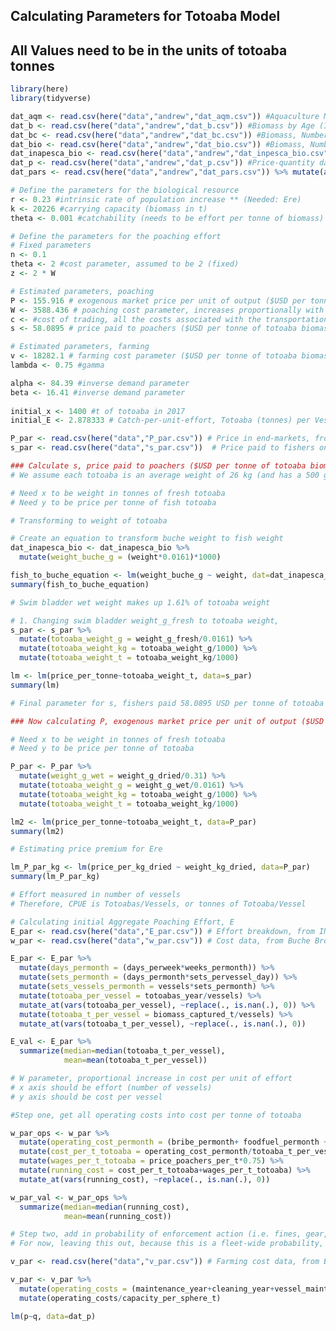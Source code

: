 ## Calculating Parameters for Totoaba Model ##

## All Values need to be in the units of totoaba tonnes ##

```r
library(here)
library(tidyverse)

```

```r

dat_aqm <- read.csv(here("data","andrew","dat_aqm.csv")) #Aquaculture Mortality by Age (in Months)
dat_b <- read.csv(here("data","andrew","dat_b.csv")) #Biomass by Age (INAPESCA)
dat_bc <- read.csv(here("data","andrew","dat_bc.csv")) #Biomass, Number of Individuals by Year (INAPESCA) check?
dat_bio <- read.csv(here("data","andrew","dat_bio.csv")) #Biomass, Number of Individuals by Age (in Years) (INAPESCA)
dat_inapesca_bio <- read.csv(here("data","andrew","dat_inpesca_bio.csv")) #Age-Length-Weight Relationships (INAPESCA 2020)
dat_p <- read.csv(here("data","andrew","dat_p.csv")) #Price-quantity data (OG Paper)
dat_pars <- read.csv(here("data","andrew","dat_pars.csv")) %>% mutate(across(4:6, round, 6)) #Overall parameters (OG Paper)

```

```r

# Define the parameters for the biological resource
r <- 0.23 #intrinsic rate of population increase ** (Needed: Ere)
k <- 20226 #carrying capacity (biomass in t)
theta <- 0.001 #catchability (needs to be effort per tonne of biomass) ** (Needed: Ere)

```


```r

# Define the parameters for the poaching effort
# Fixed parameters
n <- 0.1
theta <- 2 #cost parameter, assumed to be 2 (fixed)
z <- 2 * W 

# Estimated parameters, poaching
P <- 155.916 # exogenous market price per unit of output ($USD per tonne of totoaba biomass)
W <- 3588.436 # poaching cost parameter, increases proportionally with effort ($USD per tonne of totoaba biomass), median value 1794.716
c <- #cost of trading, all the costs associated with the transportation and final sale of wild animal products
s <- 58.0895 # price paid to poachers ($USD per tonne of totoaba biomass)

# Estimated parameters, farming
v <- 18282.1 # farming cost parameter ($USD per tonne of totoaba biomass)
lambda <- 0.75 #gamma

alpha <- 84.39 #inverse demand parameter
beta <- 16.41 #inverse demand parameter
  
initial_x <- 1400 #t of totoaba in 2017
initial_E <- 2.878333 # Catch-per-unit-effort, Totoaba (tonnes) per Vessel per Year (Median value is 0.4), considering the fishery is active for six months of the year

```

```r

P_par <- read.csv(here("data","P_par.csv")) # Price in end-markets, from INAPESCA Fig 4.4
s_par <- read.csv(here("data","s_par.csv"))  # Price paid to fishers on beaches, from INAPESCA Fig 4.4

### Calculate s, price paid to poachers ($USD per tonne of totoaba biomass)
# We assume each totoaba is an average weight of 26 kg (and has a 500 gram buche) (this is reflected by averages reported by INAPESCA 2020)

# Need x to be weight in tonnes of fresh totoaba
# Need y to be price per tonne of fish totoaba

# Transforming to weight of totoaba

# Create an equation to transform buche weight to fish weight
dat_inapesca_bio <- dat_inapesca_bio %>% 
  mutate(weight_buche_g = (weight*0.0161)*1000)

fish_to_buche_equation <- lm(weight_buche_g ~ weight, dat=dat_inapesca_bio)
summary(fish_to_buche_equation)

# Swim bladder wet weight makes up 1.61% of totoaba weight

# 1. Changing swim bladder weight_g_fresh to totoaba weight, 
s_par <- s_par %>% 
  mutate(totoaba_weight_g = weight_g_fresh/0.0161) %>% 
  mutate(totoaba_weight_kg = totoaba_weight_g/1000) %>% 
  mutate(totoaba_weight_t = totoaba_weight_kg/1000) 

lm <- lm(price_per_tonne~totoaba_weight_t, data=s_par)
summary(lm)

# Final parameter for s, fishers paid 58.0895 USD per tonne of totoaba

### Now calculating P, exogenous market price per unit of output ($USD per tonne of totoaba biomass)

# Need x to be weight in tonnes of fresh totoaba
# Need y to be price per tonne of totoaba

P_par <- P_par %>% 
  mutate(weight_g_wet = weight_g_dried/0.31) %>%
  mutate(totoaba_weight_g = weight_g_wet/0.0161) %>% 
  mutate(totoaba_weight_kg = totoaba_weight_g/1000) %>% 
  mutate(totoaba_weight_t = totoaba_weight_kg/1000) 

lm2 <- lm(price_per_tonne~totoaba_weight_t, data=P_par)
summary(lm2)

# Estimating price premium for Ere

lm_P_par_kg <- lm(price_per_kg_dried ~ weight_kg_dried, data=P_par)
summary(lm_P_par_kg)

```

```r

# Effort measured in number of vessels
# Therefore, CPUE is Totoabas/Vessels, or tonnes of Totoaba/Vessel

# Calculating initial Aggregate Poaching Effort, E
E_par <- read.csv(here("data","E_par.csv")) # Effort breakdown, from INAPESCA Fig 4.2
w_par <- read.csv(here("data","w_par.csv")) # Cost data, from Buche Bros

E_par <- E_par %>% 
  mutate(days_permonth = (days_perweek*weeks_permonth)) %>% 
  mutate(sets_permonth = (days_permonth*sets_pervessel_day)) %>% 
  mutate(sets_vessels_permonth = vessels*sets_permonth) %>% 
  mutate(totoaba_per_vessel = totoabas_year/vessels) %>% 
  mutate_at(vars(totoaba_per_vessel), ~replace(., is.nan(.), 0)) %>% 
  mutate(totoaba_t_per_vessel = biomass_captured_t/vessels) %>% 
  mutate_at(vars(totoaba_t_per_vessel), ~replace(., is.nan(.), 0))

E_val <- E_par %>% 
  summarize(median=median(totoaba_t_per_vessel),
            mean=mean(totoaba_t_per_vessel))

# W parameter, proportional increase in cost per unit of effort
# x axis should be effort (number of vessels)
# y axis should be cost per vessel

#Step one, get all operating costs into cost per tonne of totoaba

w_par_ops <- w_par %>% 
  mutate(operating_cost_permonth = (bribe_permonth+ foodfuel_permonth + gear_replacement_permonth)) %>% #monthly operating costs
  mutate(cost_per_t_totoaba = operating_cost_permonth/totoaba_t_per_vessel) %>%  #operating cost per tonne of totoaba
  mutate(wages_per_t_totoaba = price_poachers_per_t*0.75) %>% 
  mutate(running_cost = cost_per_t_totoaba+wages_per_t_totoaba) %>% 
  mutate_at(vars(running_cost), ~replace(., is.nan(.), 0)) 

w_par_val <- w_par_ops %>% 
  summarize(median=median(running_cost),
            mean=mean(running_cost))

# Step two, add in probability of enforcement action (i.e. fines, gear, or vessel confiscation)
# For now, leaving this out, because this is a fleet-wide probability, rather than per vessel.


```

```r

v_par <- read.csv(here("data","v_par.csv")) # Farming cost data, from Buche Bros

v_par <- v_par %>% 
  mutate(operating_costs = (maintenance_year+cleaning_year+vessel_maintenance_year+fuel_year+feed+labor+facility_lease+admin)) %>% 
  mutate(operating_costs/capacity_per_sphere_t)

```

```r

lm(p~q, data=dat_p)

```
